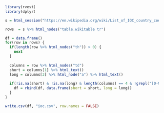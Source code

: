 ```r
library(rvest)
library(dplyr)
```

```r
s = html_session("https://en.wikipedia.org/wiki/List_of_IOC_country_codes")

rows  = s %>% html_nodes("table.wikitable tr")

df = data.frame()
for(row in rows) {
  if(length(row %>% html_nodes("th")) > 0) {
    next
  }
  
  columns = row %>% html_nodes("td")
  short = columns[1] %>% html_text()
  long = columns[3] %>% html_node("a") %>% html_text()  
  
  if(!is.na(short) & !is.na(long) & length(columns) == 4 & !grepl("[0-9]", long)) {
    df = rbind(df, data.frame(short = short, long = long))  
  }
}

write.csv(df, "ioc.csv", row.names = FALSE)
```
